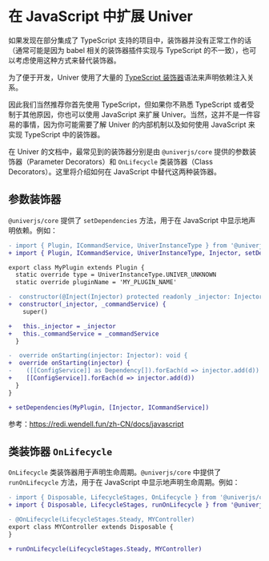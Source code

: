 
# 在 JavaScript 中扩展 Univer

<BadgeGroup values={[UniverTypes.GENERAL]} value={UniverTypes.GENERAL} />

<Callout>
  如果发现在部分集成了 TypeScript 支持的项目中，装饰器并没有正常工作的话（通常可能是因为 babel 相关的装饰器插件实现与 TypeScript 的不一致），也可以考虑使用这种方式来替代装饰器。
</Callout>

为了便于开发，Univer 使用了大量的 [TypeScript 装饰器](https://www.typescriptlang.org/docs/handbook/decorators.html)语法来声明依赖注入关系。

因此我们当然推荐你首先使用 TypeScript，但如果你不熟悉 TypeScript 或者受制于其他原因，你也可以使用 JavaScript 来扩展 Univer。当然，这并不是一件容易的事情，因为你可能需要了解 Univer 的内部机制以及如何使用 JavaScript 来实现 TypeScript 中的装饰器。

在 Univer 的文档中，最常见到的装饰器分别是由 `@univerjs/core` 提供的参数装饰器（Parameter Decorators）和 `OnLifecycle` 类装饰器（Class Decorators）。这里将介绍如何在 JavaScript 中替代这两种装饰器。

## 参数装饰器

`@univerjs/core` 提供了 `setDependencies` 方法，用于在 JavaScript 中显示地声明依赖。例如：

```diff
- import { Plugin, ICommandService, UniverInstanceType } from '@univerjs/core'
+ import { Plugin, ICommandService, UniverInstanceType, Injector, setDependencies } from '@univerjs/core'

export class MyPlugin extends Plugin {
  static override type = UniverInstanceType.UNIVER_UNKNOWN
  static override pluginName = 'MY_PLUGIN_NAME'

-  constructor(@Inject(Injector) protected readonly _injector: Injector, @ICommandService private readonly _commandService: ICommandService) {
+  constructor(_injector, _commandService) {
    super()

+   this._injector = _injector
+   this._commandService = _commandService
  }

-  override onStarting(injector: Injector): void {
+  override onStarting(injector) {
-    ([[ConfigService]] as Dependency[]).forEach(d => injector.add(d))
+    [[ConfigService]].forEach(d => injector.add(d))
  }
}

+ setDependencies(MyPlugin, [Injector, ICommandService])
```

参考：https://redi.wendell.fun/zh-CN/docs/javascript

## 类装饰器 `OnLifecycle`

`OnLifecycle` 类装饰器用于声明生命周期。`@univerjs/core` 中提供了 `runOnLifecycle` 方法，用于在 JavaScript 中显示地声明生命周期。例如：

```diff
- import { Disposable, LifecycleStages, OnLifecycle } from '@univerjs/core'
+ import { Disposable, LifecycleStages, runOnLifecycle } from '@univerjs/core'

- @OnLifecycle(LifecycleStages.Steady, MYController)
export class MYController extends Disposable {
}

+ runOnLifecycle(LifecycleStages.Steady, MYController)
```
